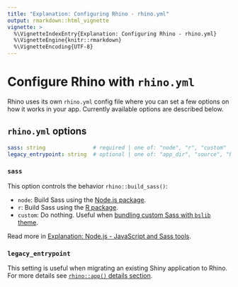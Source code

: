 ```yaml
---
title: "Explanation: Configuring Rhino - rhino.yml"
output: rmarkdown::html_vignette
vignette: >
  %\VignetteIndexEntry{Explanation: Configuring Rhino - rhino.yml}
  %\VignetteEngine{knitr::rmarkdown}
  %\VignetteEncoding{UTF-8}
---
```


# Configure Rhino with `rhino.yml`

Rhino uses its own `rhino.yml` config file where you can set a few options on how it works in your app. Currently available
options are described below.

## `rhino.yml` options

```yaml
sass: string               # required | one of: "node", "r", "custom"
legacy_entrypoint: string  # optional | one of: "app_dir", "source", "box_top_level"
```

### `sass`

This option controls the behavior `rhino::build_sass()`:

* `node`: Build Sass using the [Node.js package](https://www.npmjs.com/package/sass).
* `r`: Build Sass using the [R package](https://cran.r-project.org/package=sass).
* `custom`: Do nothing. Useful when [bundling custom Sass with `bslib` theme](https://appsilon.github.io/rhino/articles/how-to/use-bslib.html).

Read more in [Explanation: Node.js - JavaScript and Sass tools](https://appsilon.github.io/rhino/articles/explanation/node-js-javascript-and-sass-tools.html).

### `legacy_entrypoint`

This setting is useful when migrating an existing Shiny application to Rhino. For more details see
[`rhino::app()` details section](https://appsilon.github.io/rhino/reference/app.html#details-1).
